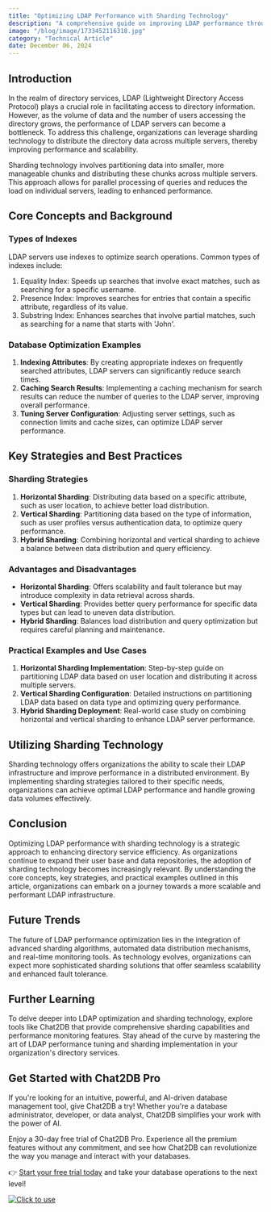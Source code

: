 ```yaml
---
title: "Optimizing LDAP Performance with Sharding Technology"
description: "A comprehensive guide on improving LDAP performance through the implementation of sharding technology."
image: "/blog/image/1733452116318.jpg"
category: "Technical Article"
date: December 06, 2024
---
```


## Introduction

In the realm of directory services, LDAP (Lightweight Directory Access Protocol) plays a crucial role in facilitating access to directory information. However, as the volume of data and the number of users accessing the directory grows, the performance of LDAP servers can become a bottleneck. To address this challenge, organizations can leverage sharding technology to distribute the directory data across multiple servers, thereby improving performance and scalability.

Sharding technology involves partitioning data into smaller, more manageable chunks and distributing these chunks across multiple servers. This approach allows for parallel processing of queries and reduces the load on individual servers, leading to enhanced performance.

## Core Concepts and Background

### Types of Indexes

LDAP servers use indexes to optimize search operations. Common types of indexes include:

1. Equality Index: Speeds up searches that involve exact matches, such as searching for a specific username.
2. Presence Index: Improves searches for entries that contain a specific attribute, regardless of its value.
3. Substring Index: Enhances searches that involve partial matches, such as searching for a name that starts with 'John'.

### Database Optimization Examples

1. **Indexing Attributes**: By creating appropriate indexes on frequently searched attributes, LDAP servers can significantly reduce search times.
2. **Caching Search Results**: Implementing a caching mechanism for search results can reduce the number of queries to the LDAP server, improving overall performance.
3. **Tuning Server Configuration**: Adjusting server settings, such as connection limits and cache sizes, can optimize LDAP server performance.

## Key Strategies and Best Practices

### Sharding Strategies

1. **Horizontal Sharding**: Distributing data based on a specific attribute, such as user location, to achieve better load distribution.
2. **Vertical Sharding**: Partitioning data based on the type of information, such as user profiles versus authentication data, to optimize query performance.
3. **Hybrid Sharding**: Combining horizontal and vertical sharding to achieve a balance between data distribution and query efficiency.

### Advantages and Disadvantages

- **Horizontal Sharding**: Offers scalability and fault tolerance but may introduce complexity in data retrieval across shards.
- **Vertical Sharding**: Provides better query performance for specific data types but can lead to uneven data distribution.
- **Hybrid Sharding**: Balances load distribution and query optimization but requires careful planning and maintenance.

### Practical Examples and Use Cases

1. **Horizontal Sharding Implementation**: Step-by-step guide on partitioning LDAP data based on user location and distributing it across multiple servers.
2. **Vertical Sharding Configuration**: Detailed instructions on partitioning LDAP data based on data type and optimizing query performance.
3. **Hybrid Sharding Deployment**: Real-world case study on combining horizontal and vertical sharding to enhance LDAP server performance.

## Utilizing Sharding Technology

Sharding technology offers organizations the ability to scale their LDAP infrastructure and improve performance in a distributed environment. By implementing sharding strategies tailored to their specific needs, organizations can achieve optimal LDAP performance and handle growing data volumes effectively.

## Conclusion

Optimizing LDAP performance with sharding technology is a strategic approach to enhancing directory service efficiency. As organizations continue to expand their user base and data repositories, the adoption of sharding technology becomes increasingly relevant. By understanding the core concepts, key strategies, and practical examples outlined in this article, organizations can embark on a journey towards a more scalable and performant LDAP infrastructure.

## Future Trends

The future of LDAP performance optimization lies in the integration of advanced sharding algorithms, automated data distribution mechanisms, and real-time monitoring tools. As technology evolves, organizations can expect more sophisticated sharding solutions that offer seamless scalability and enhanced fault tolerance.

## Further Learning

To delve deeper into LDAP optimization and sharding technology, explore tools like Chat2DB that provide comprehensive sharding capabilities and performance monitoring features. Stay ahead of the curve by mastering the art of LDAP performance tuning and sharding implementation in your organization's directory services.


## Get Started with Chat2DB Pro

If you're looking for an intuitive, powerful, and AI-driven database management tool, give Chat2DB a try! Whether you're a database administrator, developer, or data analyst, Chat2DB simplifies your work with the power of AI.

Enjoy a 30-day free trial of Chat2DB Pro. Experience all the premium features without any commitment, and see how Chat2DB can revolutionize the way you manage and interact with your databases.

👉 [Start your free trial today](https://chat2db.ai/pricing) and take your database operations to the next level!


[![Click to use](/image/blog/bg/chat2db.jpg)](https://app.chat2db-ai.com/)
